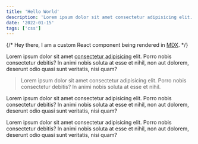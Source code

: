 ```yaml
---
title: 'Hello World'
description: 'Lorem ipsum dolor sit amet consectetur adipisicing elit. Harum, ex!'
date: '2022-01-15'
tags: ['css']
---
```


{/* <Note emoji="👋">Hey there, I am a custom React component being rendered in [MDX](https://mdxjs.com/).</Note> */}

Lorem ipsum dolor sit amet [consectetur adipisicing](/) elit. Porro nobis consectetur debitis? In animi nobis soluta at esse et nihil, non aut dolorem, deserunt odio quasi sunt veritatis, nisi quam?

> Lorem ipsum dolor sit amet consectetur adipisicing elit. Porro nobis consectetur debitis? In animi nobis soluta at esse et nihil.

Lorem ipsum dolor sit amet consectetur adipisicing elit. Porro nobis consectetur debitis? In animi nobis soluta at esse et nihil, non aut dolorem, deserunt odio quasi sunt veritatis, nisi quam?

Lorem ipsum dolor sit amet consectetur adipisicing elit. Porro nobis consectetur debitis? In animi nobis soluta at esse et nihil, non aut dolorem, deserunt odio quasi sunt veritatis, nisi quam?
